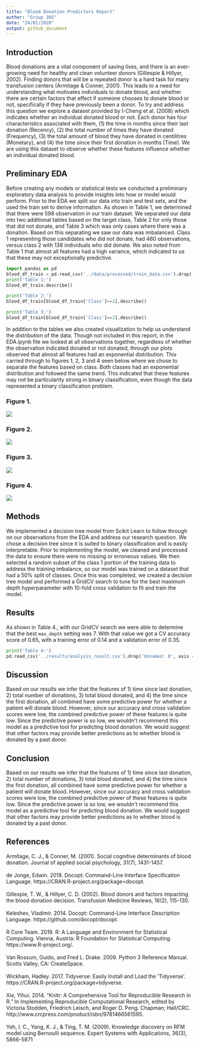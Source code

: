```yaml
---
title: "Blood Donation Predictors Report"
author: "Group 305"
date: "24/01/2020"
output: github_document
---
```



## Introduction

Blood donations are a vital component of saving lives, and there is an ever-growing need for healthy and clean volunteer donors (Gillespie & Hillyer, 2002). Finding donors that will be a repeated donor is a hard task for many transfusion centers (Armitage & Conner, 2001). This leads to a need for understanding what motivates individuals to donate blood, and whether there are certain factors that effect if someone chooses to donate blood or not, specifically if they have previously been a donor. To try and address this question we explore a dataset provided by I-Cheng et al. (2008) which indicates whether an individual donated blood or not. Each donor has four characteristics associated with them, (1) the time in months since their last donation (Recency), (2) the total number of times they have donated (Frequency), (3) the total amount of blood they have donated in centilitres (Monetary), and (4) the time since their first donation in months (Time). We are using this dataset to observe whether these features influence whether an individual donated blood.

## Preliminary EDA 

Before creating any models or statistical tests we conducted a preliminary exploratory data analysis to provide insights into how or model would perform. Prior to the EDA we split our data into train and test sets, and the used the train set to derive information. As shown in Table 1, we determined that there were 598 observation in our train dataset. We separated our data into two additional tables based on the target class, Table 2 for only those that did not donate, and Table 3 which was only cases where there was a donation. Based on this separating we saw our data was imbalanced. Class 1 representing those candidates who did not donate, had 460 observations, versus class 2 with 138 individuals who did donate. We also noted from Table 1 that almost all features had a high variance, which indicated to us that these may not exceptionally predictive. 

```python
import pandas as pd
blood_df_train = pd.read_csv('../data/processed/train_data.csv').drop('Unnamed: 0', axis = 1)
print('Table 1:')
blood_df_train.describe()
```


```python
print('Table 2:')
blood_df_train[blood_df_train['Class']==1].describe()
```

```python
print('Table 3:')
blood_df_train[blood_df_train['Class']==2].describe()
```

In addition to the tables we also created visualization to help us understand the distribution of the data. Though not included in this report, in the EDA.ipynb file we looked at all observations together, regardless of whether the observation indicated donated or not donated, through our plots observed that almost all features had an exponential distribution. This carried through to figures 1, 2, 3 and 4 seen below where we chose to separate the features based on class. Both classes had an exponential distribution and followed the same trend. This indicated that these features may not be particularity strong in binary classification, even though the data represented a binary classification problem. 

### Figure 1.

![](../results/since_first_don.png)

### Figure 2.

![](../results/since_last_don.png)

### Figure 3.

![](../results/total_blood.png)

### Figure 4.

![](../results/total_dons.png)

## Methods

We implemented a decision tree model from Scikit Learn to follow through on our observations from the EDA and address our research question. We chose a decision tree since it is suited to binary classification and is easily interpretable. Prior to implementing the model, we cleaned and processed the data to ensure there were no missing or erroneous values. We then selected a random subset of the class 1 portion of the training data to address the training imbalance, so our model was trained on a dataset that had a 50% split of classes. Once this was completed, we created a decision tree model and performed a GridCV search to tune for the best maximum depth hyperparameter with 10-fold cross validation to fit and train the model.

## Results 

As shown in Table 4., with our GridCV search we were able to determine that the best `max_depth` setting was 7. With that value we got a CV accuracy score of 0.65, with a training error of 0.14 and a validation error of 0.35. 


```python
print('Table 4:')
pd.read_csv('../results/analysis_result.csv').drop('Unnamed: 0', axis = 1)
```


## Discussion

Based on our results we infer that the features of 1) time since last donation, 2) total number of donations, 3) total blood donated, and 4) the time since the first donation, all combined have some predictive power for whether a patient will donate blood. However, since our accuracy and cross validation scores were low, the combined predictive power of these features is quite low. Since the predictive power is so low, we wouldn’t recommend this model as a predictive tool for predicting blood donation. We would suggest that other factors may provide better predictions as to whether blood is donated by a past donor. 

## Conclusion

Based on our results we infer that the features of 1) time since last donation, 2) total number of donations, 3) total blood donated, and 4) the time since the first donation, all combined have some predictive power for whether a patient will donate blood. However, since our accuracy and cross validation scores were low, the combined predictive power of these features is quite low. Since the predictive power is so low, we wouldn’t recommend this model as a predictive tool for predicting blood donation. We would suggest that other factors may provide better predictions as to whether blood is donated by a past donor. 

## References

Armitage, C. J., & Conner, M. (2001). Social cognitive determinants of blood donation. Journal of applied social psychology, 31(7), 1431-1457.
</br></br>
de Jonge, Edwin. 2018. Docopt: Command-Line Interface Specification Language. https://CRAN.R-project.org/package=docopt.
</br></br>
Gillespie, T. W., & Hillyer, C. D. (2002). Blood donors and factors impacting the blood donation decision. Transfusion Medicine Reviews, 16(2), 115-130.
</br></br>
Keleshev, Vladimir. 2014. Docopt: Command-Line Interface Description Language. https://github.com/docopt/docopt.
</br></br>
R Core Team. 2019. R: A Language and Environment for Statistical Computing. Vienna, Austria: R Foundation for Statistical Computing. https://www.R-project.org/.
</br></br>
Van Rossum, Guido, and Fred L. Drake. 2009. Python 3 Reference Manual. Scotts Valley, CA: CreateSpace.
</br></br>
Wickham, Hadley. 2017. Tidyverse: Easily Install and Load the ’Tidyverse’. https://CRAN.R-project.org/package=tidyverse.
</br></br>
Xie, Yihui. 2014. “Knitr: A Comprehensive Tool for Reproducible Research in R.” In Implementing Reproducible Computational Research, edited by Victoria Stodden, Friedrich Leisch, and Roger D. Peng. Chapman; Hall/CRC. http://www.crcpress.com/product/isbn/9781466561595.
</br></br>
Yeh, I. C., Yang, K. J., & Ting, T. M. (2009). Knowledge discovery on RFM model using Bernoulli sequence. Expert Systems with Applications, 36(3), 5866-5871
</br></br>

